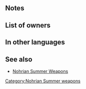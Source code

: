 {{Weapon Infobox
|tagid=SID_熱帯魚の本
|weaponType=Blue Tome
|weaponName={{PAGENAME}}
|might=8
|range=2
|effect=Grants Atk/Spd+1 to allies within 2 spaces during combat.
|cost=200
|exclusive=0
|userVersion1=Closed|userVersion2=Open|statModifiers=0,8,0,0,0
|next=Sealife Tome+
|promotionRarity=5
|promotionTier=1
|required=Elthunder;Ellight
|properties=
}}
==Notes==
{{Combat boosts}}
{{AlliesCombatEffect|effect=combat boost}}
==List of owners==
{{Skill Hero List}}

==In other languages==
{{OtherLanguages
|japanese=熱帯魚の本
|german=Meeresbuch
|spanishEU=Grimorio marino
|spanishLA=Grimor. marino
|french=Tome tropical
|italian=Tomo del mare
|chineseTW=熱帶魚之書
|portuguese=Tomo marinho
}}
==See also==
* [[Nohrian Summer Weapons]]
{{Weapons Navbox}}
[[Category:Nohrian Summer weapons]]